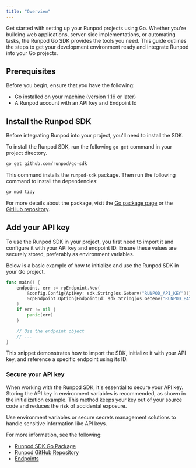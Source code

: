 ```yaml
---
title: "Overview"
---
```


Get started with setting up your Runpod projects using Go. Whether you're building web applications, server-side implementations, or automating tasks, the Runpod Go SDK provides the tools you need. This guide outlines the steps to get your development environment ready and integrate Runpod into your Go projects.

## Prerequisites

Before you begin, ensure that you have the following:

* Go installed on your machine (version 1.16 or later)
* A Runpod account with an API key and Endpoint Id

## Install the Runpod SDK

Before integrating Runpod into your project, you'll need to install the SDK.

To install the Runpod SDK, run the following `go get` command in your project directory.

```sh
go get github.com/runpod/go-sdk
```

This command installs the `runpod-sdk` package. Then run the following command to install the dependencies:

```sh
go mod tidy
```

For more details about the package, visit the [Go package page](https://pkg.go.dev/github.com/runpod/go-sdk/pkg/sdk) or the [GitHub repository](https://github.com/runpod/go-sdk).

## Add your API key

To use the Runpod SDK in your project, you first need to import it and configure it with your API key and endpoint ID. Ensure these values are securely stored, preferably as environment variables.

Below is a basic example of how to initialize and use the Runpod SDK in your Go project.

```go
func main() {
    endpoint, err := rpEndpoint.New(
        &config.Config{ApiKey: sdk.String(os.Getenv("RUNPOD_API_KEY"))},
        &rpEndpoint.Option{EndpointId: sdk.String(os.Getenv("RUNPOD_BASE_URL"))},
    )
    if err != nil {
        panic(err)
    }

    // Use the endpoint object
    // ...
}
```

This snippet demonstrates how to import the SDK, initialize it with your API key, and reference a specific endpoint using its ID.

### Secure your API key

When working with the Runpod SDK, it's essential to secure your API key. Storing the API key in environment variables is recommended, as shown in the initialization example. This method keeps your key out of your source code and reduces the risk of accidental exposure.

<Info>

Use environment variables or secure secrets management solutions to handle sensitive information like API keys.

</Info>

For more information, see the following:

* [Runpod SDK Go Package](https://pkg.go.dev/github.com/runpod/go-sdk/pkg/sdk)
* [Runpod GitHub Repository](https://github.com/runpod/go-sdk)
* [Endpoints](/sdks/go/endpoints)
